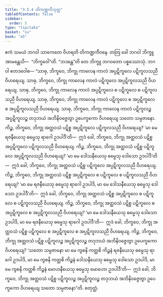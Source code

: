 ```yaml
---
title: "3.5.4 တိကဏ္ဍကီသုတ္တ"
tableOfContents: false
sidebar:
  order: 5
type: "tipitaka"
basket: "su"
book: "a5"
---
```



<DynamicBreadcrumb />

<Division number="144" book="a5">

<Paragraph number="840" book="a5">
ဧကံ သမယံ ဘဂဝါ သာကေတေ ဝိဟရတိ တိကဏ္ဍကီဝနေ. တတြ ခေါ ဘဂဝါ ဘိက္ခူ အာမန္တေသိ—  “ဘိက္ခဝေါ”တိ. “ဘဒန္တေ”တိ တေ ဘိက္ခူ ဘဂဝတော ပစ္စဿောသုံ. ဘဂဝါ ဧတဒဝေါစ—
</Paragraph>

<Paragraph number="841" book="a5">
“သာဓု, ဘိက္ခဝေ, ဘိက္ခု ကာလေန ကာလံ အပ္ပဋိကူလေ ပဋိကူလသညီ ဝိဟရေယျ. သာဓု, ဘိက္ခဝေ, ဘိက္ခု ကာလေန ကာလံ ပဋိကူလေ အပ္ပဋိကူလသညီ ဝိဟရေယျ. သာဓု, ဘိက္ခဝေ, ဘိက္ခု ကာလေန ကာလံ အပ္ပဋိကူလေ စ ပဋိကူလေ စ ပဋိကူလသညီ ဝိဟရေယျ. သာဓု, ဘိက္ခဝေ, ဘိက္ခု ကာလေန ကာလံ ပဋိကူလေ စ အပ္ပဋိကူလေ စ အပ္ပဋိကူလသညီ ဝိဟရေယျ. သာဓု, ဘိက္ခဝေ, ဘိက္ခု ကာလေန ကာလံ ပဋိကူလဉ္စ အပ္ပဋိကူလဉ္စ တဒုဘယံ အဘိနိဝဇ္ဇေတွာ ဥပေက္ခကော ဝိဟရေယျ သတော သမ္ပဇာနော.
</Paragraph>

<Paragraph number="842" book="a5">
ကိဉ္စ, ဘိက္ခဝေ, ဘိက္ခု အတ္ထဝသံ ပဋိစ္စ အပ္ပဋိကူလေ ပဋိကူလသညီ ဝိဟရေယျ? ‘မာ မေ ရဇနီယေသု ဓမ္မေသု ရာဂေါ ဥဒပါဒီ’တိ—  ဣဒံ ခေါ, ဘိက္ခဝေ, ဘိက္ခု အတ္ထဝသံ ပဋိစ္စ အပ္ပဋိကူလေ ပဋိကူလသညီ ဝိဟရေယျ.
</Paragraph>

<Paragraph number="843" book="a5">
ကိဉ္စ, ဘိက္ခဝေ, ဘိက္ခု အတ္ထဝသံ ပဋိစ္စ ပဋိကူလေ အပ္ပဋိကူလသညီ ဝိဟရေယျ? ‘မာ မေ ဒေါသနီယေသု ဓမ္မေသု ဒေါသော ဥဒပါဒီ’တိ—  ဣဒံ ခေါ, ဘိက္ခဝေ, ဘိက္ခု အတ္ထဝသံ ပဋိစ္စ ပဋိကူလေ အပ္ပဋိကူလသညီ ဝိဟရေယျ.
</Paragraph>

<Paragraph number="844" book="a5">
ကိဉ္စ, ဘိက္ခဝေ, ဘိက္ခု အတ္ထဝသံ ပဋိစ္စ အပ္ပဋိကူလေ စ ပဋိကူလေ စ ပဋိကူလသညီ ဝိဟရေယျ? ‘မာ မေ ရဇနီယေသု ဓမ္မေသု ရာဂေါ ဥဒပါဒိ, မာ မေ ဒေါသနီယေသု ဓမ္မေသု ဒေါသော ဥဒပါဒီ’တိ—  ဣဒံ ခေါ, ဘိက္ခဝေ, ဘိက္ခု အတ္ထဝသံ ပဋိစ္စ အပ္ပဋိကူလေ စ ပဋိကူလေ စ ပဋိကူလသညီ ဝိဟရေယျ.
</Paragraph>

<Paragraph number="845" book="a5">
ကိဉ္စ, ဘိက္ခဝေ, ဘိက္ခု အတ္ထဝသံ ပဋိစ္စ ပဋိကူလေ စ အပ္ပဋိကူလေ စ အပ္ပဋိကူလသညီ ဝိဟရေယျ? ‘မာ မေ ဒေါသနီယေသု ဓမ္မေသု ဒေါသော ဥဒပါဒိ, မာ မေ ရဇနီယေသု ဓမ္မေသု ရာဂေါ ဥဒပါဒီ’တိ—  ဣဒံ ခေါ, ဘိက္ခဝေ, ဘိက္ခု အတ္ထဝသံ ပဋိစ္စ ပဋိကူလေ စ အပ္ပဋိကူလေ စ အပ္ပဋိကူလသညီ ဝိဟရေယျ.
</Paragraph>

<Paragraph number="846" book="a5">
ကိဉ္စ, ဘိက္ခဝေ, ဘိက္ခု အတ္ထဝသံ ပဋိစ္စ ပဋိကူလဉ္စ အပ္ပဋိကူလဉ္စ တဒုဘယံ အဘိနိဝဇ္ဇေတွာ ဥပေက္ခကော ဝိဟရေယျ? ‘သတော သမ္ပဇာနော မာ မေ ကွစနိ ကတ္ထစိ ကိဉ္စနံ ရဇနီယေသု ဓမ္မေသု ရာဂေါ ဥဒပါဒိ, မာ မေ ကွစနိ ကတ္ထစိ ကိဉ္စနံ ဒေါသနီယေသု ဓမ္မေသု ဒေါသော ဥဒပါဒိ, မာ မေ ကွစနိ ကတ္ထစိ ကိဉ္စနံ မောဟနီယေသု ဓမ္မေသု မောဟော ဥဒပါဒီ’တိ—  ဣဒံ ခေါ, ဘိက္ခဝေ, ဘိက္ခု အတ္ထဝသံ ပဋိစ္စ ပဋိကူလဉ္စ အပ္ပဋိကူလဉ္စ တဒုဘယံ အဘိနိဝဇ္ဇေတွာ ဥပေက္ခကော ဝိဟရေယျ သတော သမ္ပဇာနော”တိ.

</Paragraph>
</Division>

<Paragraph number="847" type="center" book="a5">
စတုတ္ထံ.
</Paragraph>